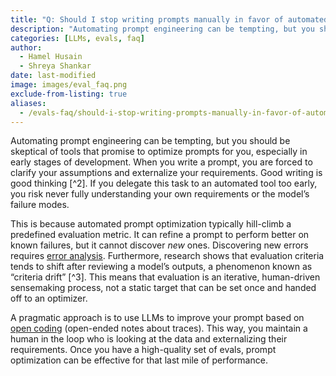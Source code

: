 ```yaml
---
title: "Q: Should I stop writing prompts manually in favor of automated tools?"
description: "Automating prompt engineering can be tempting, but you should be skeptical of tools that promise to optimize prompts for you, especially in  early ..."
categories: [LLMs, evals, faq]
author: 
  - Hamel Husain
  - Shreya Shankar
date: last-modified
image: images/eval_faq.png
exclude-from-listing: true
aliases:
  - /evals-faq/should-i-stop-writing-prompts-manually-in-favor-of-automated-tools
---
```


Automating prompt engineering can be tempting, but you should be skeptical of tools that promise to optimize prompts for you, especially in  early stages of development. When you write a prompt, you are forced to clarify your assumptions and externalize your requirements. Good writing is good thinking [^2].  If you delegate this task to an automated tool too early, you risk never fully understanding your own requirements or the model's failure modes.

This is because automated prompt optimization typically hill-climb a predefined evaluation metric. It can refine a prompt to perform better on known failures, but it cannot discover *new* ones. Discovering new errors requires [error analysis](/blog/posts/evals-faq/why-is-error-analysis-so-important-in-llm-evals-and-how-is-it-performed.html). Furthermore, research shows that evaluation criteria tends to shift after reviewing a model's outputs, a phenomenon known as “criteria drift” [^3]. This means that evaluation is an iterative, human-driven sensemaking process, not a static target that can be set once and handed off to an optimizer.

A pragmatic approach is to use LLMs to improve your prompt based on [open coding](/blog/posts/evals-faq/why-is-error-analysis-so-important-in-llm-evals-and-how-is-it-performed.html) (open-ended notes about traces). This way, you maintain a human in the loop who is looking at the data and externalizing their requirements. Once you have a high-quality set of evals, prompt optimization can be effective for that last mile of performance.